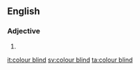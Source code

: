 ==English==

===Adjective===
{{en-adj|head=[[colour]] [[blind]]}}

# {{standard spelling of|from=UK|lang=en|color blind}}

[[it:colour blind]]
[[sv:colour blind]]
[[ta:colour blind]]